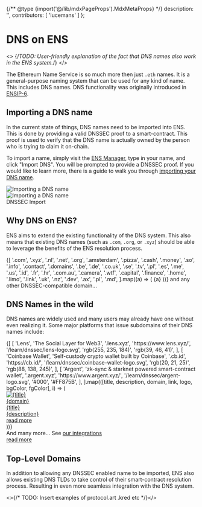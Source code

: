 
{/** @type {import('@/lib/mdxPageProps').MdxMetaProps} */}
    description: '',
    contributors: [
        'lucemans'
    ]
};

# DNS on ENS

<>
    {/*TODO: User-friendly explanation of the fact that DNS names also work in the ENS system.*/}
</>

The Ethereum Name Service is so much more then just `.eth` names. It is a general-purpose naming system that can be used for any kind of name. This includes DNS names.
DNS functionality was originally introduced in [ENSIP-6](/ensip/6).

## Importing a DNS name

In the current state of things, DNS names need to be imported into ENS. This is done by providing a valid DNSSEC proof to a smart-contract.
This proof is used to verify that the DNS name is actually owned by the person who is trying to claim it on-chain.

To import a name, simply visit the [ENS Manager](https://ens.app), type in your name, and click "Import DNS". You will be prompted to provide a DNSSEC proof.
If you would like to learn more, there is a guide to walk you through [importing your DNS name](https://support.ens.domains/en/articles/7882690-claim-your-dns-name).

<div className="relative !bg-gray-100 flex justify-center w-full rounded-md card p-3 gap-3 flex-col sm:flex-row">
    <div>
        <img
            src="/learn/dnssec/dnssec_1.png"
            alt="Importing a DNS name"
            className="flex-auto m-0"
        />
    </div>
    <div>
        <img
            src="/learn/dnssec/dnssec_2.png"
            alt="Importing a DNS name"
            className="flex-auto m-0"
        />
    </div>
    <div className="absolute bottom-0 right-0 bg-gray-100 border px-2">
        <span>DNSSEC Import</span>
    </div>
</div>

## Why DNS on ENS?

ENS aims to extend the existing functionality of the DNS system. This also means that existing DNS names (such as `.com`, `.org`, or `.xyz`) should be able to leverage the benefits of the ENS resolution process.

<div className="card not-prose">
    <div className="flex flex-wrap gap-3 p-4 pl-6 text-ens-500">
        {[
            '.com',
            '.xyz',
            '.nl',
            '.net',
            '.org',
            '.amsterdam',
            '.pizza',
            '.cash',
            '.money',
            '.so',
            '.info',
            '.contact',
            '.domains',
            '.be',
            '.de',
            '.co.uk',
            '.se',
            '.tv',
            '.pl',
            '.es',
            '.me',
            '.us',
            '.id',
            '.fr',
            '.hr',
            '.com.au',
            '.camera',
            '.wtf',
            '.capital',
            '.finance',
            '.home',
            '.limo',
            '.link',
            '.uk',
            '.nz',
            '.dev',
            '.ax',
            '.pl',
            '.md',
        ].map((a) => (
            <span className="cursor-pointer hover:drop-shadow" key={a}>
                {a}
            </span>
        ))}
        <span className="text-blue-500/50">
            and any other DNSSEC-compatible domain...
        </span>
    </div>
</div>

## DNS Names in the wild

DNS names are widely used and many users may already have one without even realizing it. Some major platforms that issue subdomains of their DNS names include:

<div
    className="grid grid-cols-1 md:grid-cols-2 lg:grid-cols-4 gap-2 w-full not-prose"
    style={{ gridAutoRows: '1fr' }}
>
    {[
        [
            'Lens',
            'The Social Layer for Web3',
            '.lens.xyz',
            'https://www.lens.xyz/',
            '/learn/dnssec/lens-logo.svg',
            'rgb(255, 235, 184)',
            'rgb(39, 46, 41)',
        ],
        [
            'Coinbase Wallet',
            'Self-custody crypto wallet built by Coinbase',
            '.cb.id',
            'https://cb.id/',
            '/learn/dnssec/coinbase-wallet-logo.svg',
            'rgb(20, 21, 25)',
            'rgb(88, 138, 245)',
        ],
        [
            'Argent',
            'zk-sync & starknet powered smart-contract wallet',
            '.argent.xyz',
            'https://www.argent.xyz/',
            '/learn/dnssec/argent-logo.svg',
            '#000',
            '#FF875B',
        ],
    ].map(([title, description, domain, link, logo, bgColor, fgColor], i) => (
        <a
            href={link}
            key={i}
            className="card p-2 w-full !m-0 px-4 pb-4 hover:outline focus:outline focus:outline-4 flex flex-col"
            style={{    
                borderColor: bgColor,
                outlineColor: fgColor,
                background: `${bgColor}`,
                color: fgColor,
            }}
            target="_blank"
            rel="nofollow"
        >
            <div className="flex justify-between mb-2">
                <div className="w-8 aspect-square flex items-center">
                    <img src={logo} alt={title} className="w-full" />
                </div>
                <div
                    className="px-2 text-xs w-fit h-fit my-auto"
                    style={{ background: fgColor, color: bgColor }}
                >
                    {domain}
                </div>
            </div>
            <div className="font-bold">{title}</div>
            <div className="leading-5">{description}</div>
            <div className="text-right justify-end items-end flex grow">
                <div className="items-center flex">
                    read more <FiChevronRight />
                </div>
            </div>
        </a>
    ))}
    <div
        className="border h-auto grow rounded-md text-inherit p-4 w-full flex flex-col"
    >
        <div className="leading-5">
            <span>And many more...</span>
            <span>See <a href="https://ens.domains/" target="_blank" className="underline">our integrations</a></span>
        </div>
        <a href="https://ens.domains/" target="_blank" className="text-right justify-end items-end flex grow">
            <div className="items-center flex">
                <span>read more</span> <FiChevronRight />
            </div>
        </a>
    </div>
</div>

## Top-Level Domains

In addition to allowing any DNSSEC enabled name to be imported, ENS also allows existing DNS TLDs to take control of their smart-contract resolution process.
Resulting in even more seamless integration with the DNS system.

<>{/* TODO: Insert examples of protocol.art .kred etc */}</>
